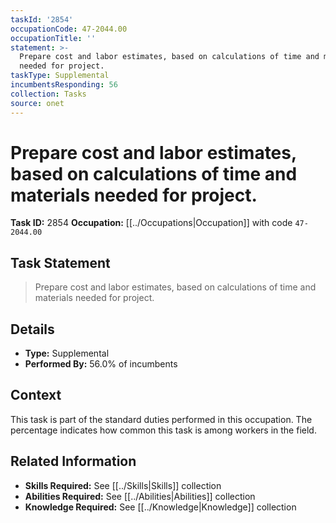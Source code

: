 ```yaml
---
taskId: '2854'
occupationCode: 47-2044.00
occupationTitle: ''
statement: >-
  Prepare cost and labor estimates, based on calculations of time and materials
  needed for project.
taskType: Supplemental
incumbentsResponding: 56
collection: Tasks
source: onet
---
```

# Prepare cost and labor estimates, based on calculations of time and materials needed for project.

**Task ID:** 2854
**Occupation:** [[../Occupations|Occupation]] with code `47-2044.00`

## Task Statement

> Prepare cost and labor estimates, based on calculations of time and materials needed for project.

## Details

- **Type:** Supplemental
- **Performed By:** 56.0% of incumbents

## Context

This task is part of the standard duties performed in this occupation. The percentage indicates how common this task is among workers in the field.

## Related Information

- **Skills Required:** See [[../Skills|Skills]] collection
- **Abilities Required:** See [[../Abilities|Abilities]] collection
- **Knowledge Required:** See [[../Knowledge|Knowledge]] collection

